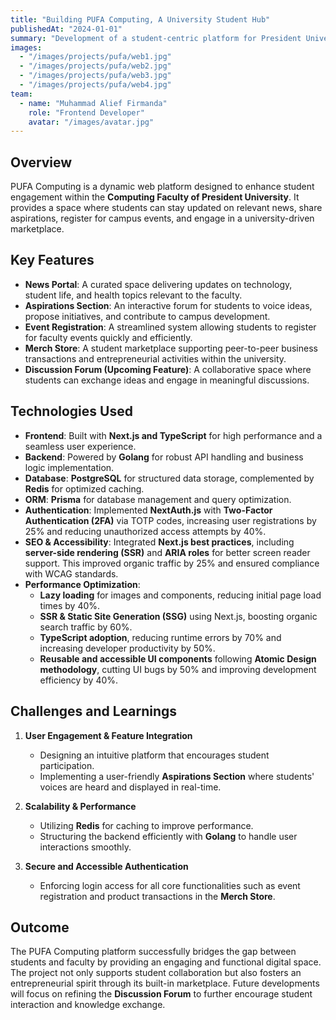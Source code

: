 ```yaml
---
title: "Building PUFA Computing, A University Student Hub"
publishedAt: "2024-01-01"
summary: "Development of a student-centric platform for President University's Computing Faculty, integrating news, aspirations, event registration, and marketplace features."
images:
  - "/images/projects/pufa/web1.jpg"
  - "/images/projects/pufa/web2.jpg"
  - "/images/projects/pufa/web3.jpg"
  - "/images/projects/pufa/web4.jpg"
team:
  - name: "Muhammad Alief Firmanda"
    role: "Frontend Developer"
    avatar: "/images/avatar.jpg"
---
```


## Overview

PUFA Computing is a dynamic web platform designed to enhance student engagement within the **Computing Faculty of President University**. It provides a space where students can stay updated on relevant news, share aspirations, register for campus events, and engage in a university-driven marketplace.

## Key Features

- **News Portal**: A curated space delivering updates on technology, student life, and health topics relevant to the faculty.
- **Aspirations Section**: An interactive forum for students to voice ideas, propose initiatives, and contribute to campus development.
- **Event Registration**: A streamlined system allowing students to register for faculty events quickly and efficiently.
- **Merch Store**: A student marketplace supporting peer-to-peer business transactions and entrepreneurial activities within the university.
- **Discussion Forum (Upcoming Feature)**: A collaborative space where students can exchange ideas and engage in meaningful discussions.

## Technologies Used

- **Frontend**: Built with **Next.js and TypeScript** for high performance and a seamless user experience.
- **Backend**: Powered by **Golang** for robust API handling and business logic implementation.
- **Database**: **PostgreSQL** for structured data storage, complemented by **Redis** for optimized caching.
- **ORM**: **Prisma** for database management and query optimization.
- **Authentication**: Implemented **NextAuth.js** with **Two-Factor Authentication (2FA)** via TOTP codes, increasing user registrations by 25% and reducing unauthorized access attempts by 40%.
- **SEO & Accessibility**: Integrated **Next.js best practices**, including **server-side rendering (SSR)** and **ARIA roles** for better screen reader support. This improved organic traffic by 25% and ensured compliance with WCAG standards.
- **Performance Optimization**:
  - **Lazy loading** for images and components, reducing initial page load times by 40%.
  - **SSR & Static Site Generation (SSG)** using Next.js, boosting organic search traffic by 60%.
  - **TypeScript adoption**, reducing runtime errors by 70% and increasing developer productivity by 50%.
  - **Reusable and accessible UI components** following **Atomic Design methodology**, cutting UI bugs by 50% and improving development efficiency by 40%.

## Challenges and Learnings

1. **User Engagement & Feature Integration**
   - Designing an intuitive platform that encourages student participation.
   - Implementing a user-friendly **Aspirations Section** where students' voices are heard and displayed in real-time.

2. **Scalability & Performance**
   - Utilizing **Redis** for caching to improve performance.
   - Structuring the backend efficiently with **Golang** to handle user interactions smoothly.

3. **Secure and Accessible Authentication**
   - Enforcing login access for all core functionalities such as event registration and product transactions in the **Merch Store**.

## Outcome

The PUFA Computing platform successfully bridges the gap between students and faculty by providing an engaging and functional digital space. The project not only supports student collaboration but also fosters an entrepreneurial spirit through its built-in marketplace. Future developments will focus on refining the **Discussion Forum** to further encourage student interaction and knowledge exchange.